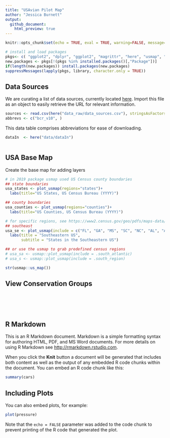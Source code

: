 ```yaml
---
title: "USAvian Pilot Map"
author: "Jessica Burnett"
output: 
  github_document:
    html_preview: true
---
```


```r
knitr::opts_chunk$set(echo = TRUE, eval = TRUE, warning=FALSE, message=FALSE)

# install and load packages
pkgs<- c( "ggplot2", "dplyr", "ggplot2", "magrittr", "here", "usmap", "sbtools")
new.packages <- pkgs[!(pkgs %in% installed.packages()[,"Package"])]
if(length(new.packages)) install.packages(new.packages)
suppressMessages(lapply(pkgs, library, character.only = TRUE))
```

## Data Sources
We are curating a list of data sources, currently located [here](https://github.com/TrashBirdEcology/USAvian/blob/master/data/data_sources.csv). Import this file as an object to easily retrieve the URL for relevant information.  

```r
sources <- read.csv(here("data_raw/data_sources.csv"), stringsAsFactors = FALSE)
abbrevs <- c("bcr_v10", )
```
This data table comprises abbreviations for ease of downloading.

```r
dataIn  <- here("data/dataIn")



```


## USA Base Map
Create the base map for adding layers
```r
# in 2019 package usmap used US Census county boundaries
## state boundaries
usa_states <- plot_usmap(regions="states")+
  labs(title="US States, US Census Bureau (YYYY)")

## county boundaries
usa_counties <- plot_usmap(regions="counties")+
  labs(title="US Counties, US Census Bureau (YYYY)")

# for specific regions, see https://www2.census.gov/geo/pdfs/maps-data/maps/reference/us_regdiv.pdf 
## southeast
usa_se <- plot_usmap(include = c("FL", "GA", "MS", "SC", "NC", "AL", "AR", "LA", "TN")) +
  labs(title = "Southeastern US",
       subtitle = "States in the Southeastern US")

## or use the usmap to grab predefined census regions
# usa_sa <- usmap::plot_usmap(include = .south_atlantic)
# usa_s <- usmap::plot_usmap(include = .south_region)
```
```r
str(usmap::us_map())
```

## 


## View Conservation Groups
```r
```


```r
```
```r
```
```r
```
```r
```

## 


## R Markdown

This is an R Markdown document. Markdown is a simple formatting syntax for authoring HTML, PDF, and MS Word documents. For more details on using R Markdown see <http://rmarkdown.rstudio.com>.

When you click the **Knit** button a document will be generated that includes both content as well as the output of any embedded R code chunks within the document. You can embed an R code chunk like this:

```r
summary(cars)
```

## Including Plots

You can also embed plots, for example:

```r
plot(pressure)
```

Note that the `echo = FALSE` parameter was added to the code chunk to prevent printing of the R code that generated the plot.
